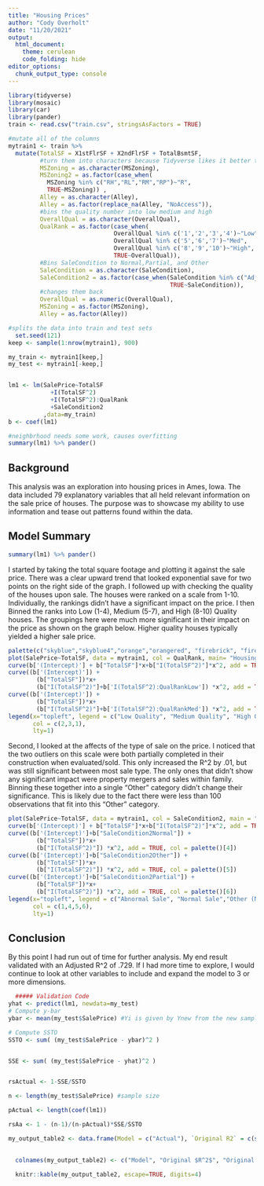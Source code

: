 ```yaml
---
title: "Housing Prices"
author: "Cody Overholt"
date: "11/20/2021"
output:  
  html_document:
    theme: cerulean
    code_folding: hide
editor_options: 
  chunk_output_type: console
---
```


```r
library(tidyverse)
library(mosaic)
library(car)
library(pander)
train <- read.csv("train.csv", stringsAsFactors = TRUE)

#mutate all of the columns
mytrain1 <- train %>% 
  mutate(TotalSF = X1stFlrSF + X2ndFlrSF + TotalBsmtSF,
         #turn them into characters because Tidyverse likes it better that way
         MSZoning = as.character(MSZoning),
         MSZoning2 = as.factor(case_when(
           MSZoning %in% c("RH","RL","RM","RP")~"R", 
           TRUE~MSZoning)) , 
         Alley = as.character(Alley),
         Alley = as.factor(replace_na(Alley, "NoAccess")),
         #bins the quality number into low medium and high
         OverallQual = as.character(OverallQual),
         QualRank = as.factor(case_when(
                              OverallQual %in% c('1','2','3','4')~"Low",
                              OverallQual %in% c('5','6','7')~"Med",
                              OverallQual %in% c('8','9','10')~"High",
                              TRUE~OverallQual)),
         #Bins SaleCondition to Normal,Partial, and Other
         SaleCondition = as.character(SaleCondition),
         SaleCondition2 = as.factor(case_when(SaleCondition %in% c("AdjLand", "Alloca", "Family")~"Other",
                                              TRUE~SaleCondition)),
         #changes them back
         OverallQual = as.numeric(OverallQual),
         MSZoning = as.factor(MSZoning),
         Alley = as.factor(Alley))

#splits the data into train and test sets
  set.seed(121)
keep <- sample(1:nrow(mytrain1), 900)

my_train <- mytrain1[keep,]
my_test <- mytrain1[-keep,]


lm1 <- lm(SalePrice~TotalSF
            +I(TotalSF^2)
            +I(TotalSF^2):QualRank
            +SaleCondition2
          ,data=my_train)
b <- coef(lm1)

#neighbrhood needs some work, causes overfitting
summary(lm1) %>% pander()


```

## Background

This analysis was an exploration into housing prices in Ames, Iowa. The data included 79 explanatory variables that all held relevant information on the sale price of houses. The purpose was to showcase my ability to use information and tease out patterns found within the data. 

## Model Summary


```r
summary(lm1) %>% pander()
```

I started by taking the total square footage and plotting it against the sale price. There was a clear upward trend that looked exponential save for two points on the right side of the graph. I followed up with checking the quality of the houses upon sale. The houses were ranked on a scale from 1-10. Individually, the rankings didn’t have a significant impact on the price. I then Binned the ranks into Low (1-4), Medium (5-7), and High (8-10) Quality houses. The groupings here were much more significant in their impact on the price as shown on the graph below. Higher quality houses typically yielded a higher sale price.

```r


palette(c("skyblue","skyblue4","orange","orangered", "firebrick", "firebrick4", "green", "limegreen"))
plot(SalePrice~TotalSF, data = mytrain1, col = QualRank, main= "Housing Sale prices")
curve(b['(Intercept)'] + b["TotalSF"]*x+b["I(TotalSF^2)"]*x^2, add = TRUE, col = palette()[1])
curve((b['(Intercept)']) + 
        (b["TotalSF"])*x+
        (b["I(TotalSF^2)"]+b['I(TotalSF^2):QualRankLow']) *x^2, add = TRUE, col = palette()[2])
curve((b['(Intercept)']) + 
        (b["TotalSF"])*x+
        (b["I(TotalSF^2)"]+b['I(TotalSF^2):QualRankMed']) *x^2, add = TRUE, col = palette()[3])
legend(x="topleft", legend = c("Low Quality", "Medium Quality", "High Quality"),
       col = c(2,3,1),
       lty=1)
```

Second, I looked at the affects of the type of sale on the price. I noticed that the two outliers on this scale were both partially completed in their construction when evaluated/sold. This only increased the R^2 by .01, but was still significant between most sale type. The only ones that didn’t show any significant impact were property mergers and sales within family. Binning these together into a single “Other” category didn’t change their significance. This is likely due to the fact there were less than 100 observations that fit into this “Other” category.

```r

plot(SalePrice~TotalSF, data = mytrain1, col = SaleCondition2, main = "Conditions of Sale")
curve(b['(Intercept)'] + b["TotalSF"]*x+b["I(TotalSF^2)"]*x^2, add = TRUE, col = palette()[1])
curve((b['(Intercept)']+b["SaleCondition2Normal"]) + 
        (b["TotalSF"])*x+
        (b["I(TotalSF^2)"]) *x^2, add = TRUE, col = palette()[4])
curve((b['(Intercept)']+b["SaleCondition2Other"]) + 
        (b["TotalSF"])*x+
        (b["I(TotalSF^2)"]) *x^2, add = TRUE, col = palette()[5])
curve((b['(Intercept)']+b["SaleCondition2Partial"]) + 
        (b["TotalSF"])*x+
        (b["I(TotalSF^2)"]) *x^2, add = TRUE, col = palette()[6])
legend(x="topleft", legend = c("Abnormal Sale", "Normal Sale","Other (Not Significant)",  "Partially Constructed"),
       col = c(1,4,5,6),
       lty=1)

```

## Conclusion

By this point I had run out of time for further analysis. My end result validated with an Adjusted R^2 of .729. If I had more time to explore, I would continue to look at other variables to include and expand the model to 3 or more dimensions.

```r
  
  
  

  ##### Validation Code
yhat <- predict(lm1, newdata=my_test)
# Compute y-bar
ybar <- mean(my_test$SalePrice) #Yi is given by Ynew from the new sample of data

# Compute SSTO
SSTO <- sum( (my_test$SalePrice - ybar)^2 )


SSE <- sum( (my_test$SalePrice - yhat)^2 )


rsActual <- 1-SSE/SSTO

n <- length(my_test$SalePrice) #sample size

pActual <- length(coef(lm1))

rsAa <- 1 - (n-1)/(n-pActual)*SSE/SSTO

my_output_table2 <- data.frame(Model = c("Actual"), `Original R2` = c(summary(lm1)$r.squared), `Orig. Adj. R-squared` = c(summary(lm1)$adj.r.squared), `Validation R-squared` = c(rsActual), `Validation Adj. R^2` = c(rsAa))

  
  colnames(my_output_table2) <- c("Model", "Original $R^2$", "Original Adj. $R^2$", "Validation $R^2$", "Validation Adj. $R^2$")
  
  knitr::kable(my_output_table2, escape=TRUE, digits=4)
```



